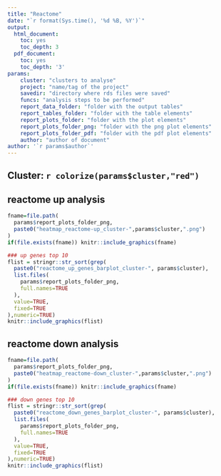 ```yaml
---
title: "Reactome"
date: "`r format(Sys.time(), '%d %B, %Y')`"
output:
  html_document:
    toc: yes
    toc_depth: 3
  pdf_document:
    toc: yes
    toc_depth: '3'
params:
    cluster: "clusters to analyse"
    project: "name/tag of the project"
    savedir: "directory where rds files were saved"
    funcs: "analysis steps to be performed"
    report_data_folder: "folder with the output tables"
    report_tables_folder: "folder with the table elements"
    report_plots_folder: "folder with the plot elements"
    report_plots_folder_png: "folder with the png plot elements"
    report_plots_folder_pdf: "folder with the pdf plot elements"
    author: "author of document"
author: '`r params$author`'
---
```


## Cluster: `r colorize(params$cluster,"red")`

## reactome up analysis
```r
fname=file.path(
  params$report_plots_folder_png,
  paste0("heatmap_reactome-up_cluster-",params$cluster,".png")
)
if(file.exists(fname)) knitr::include_graphics(fname)
```

```r
### up genes top 10
flist = stringr::str_sort(grep(
  paste0("reactome_up_genes_barplot_cluster-", params$cluster),
  list.files(
    params$report_plots_folder_png,
    full.names=TRUE
  ),
  value=TRUE,
  fixed=TRUE
),numeric=TRUE)
knitr::include_graphics(flist)
```

## reactome down analysis
```r
fname=file.path(
  params$report_plots_folder_png,
  paste0("heatmap_reactome-down_cluster-",params$cluster,".png")
)
if(file.exists(fname)) knitr::include_graphics(fname)
```

```r
### down genes top 10
flist = stringr::str_sort(grep(
  paste0("reactome_down_genes_barplot_cluster-", params$cluster),
  list.files(
    params$report_plots_folder_png,
    full.names=TRUE
  ),
  value=TRUE,
  fixed=TRUE
),numeric=TRUE)
knitr::include_graphics(flist)
```
